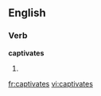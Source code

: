 
==English==

===Verb===
'''captivates'''

# {{third-person singular of|[[captivate]]}}

[[fr:captivates]]
[[vi:captivates]]